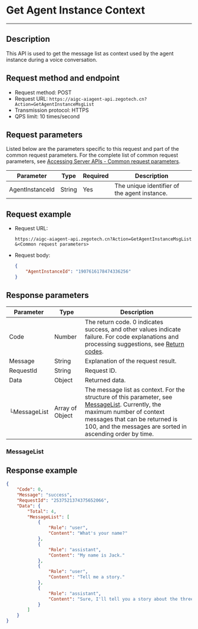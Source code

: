 
# Get Agent Instance Context

---

## Description

This API is used to get the message list as context used by the agent instance during a voice conversation.

## Request method and endpoint

- Request method: POST
- Request URL: `https://aigc-aiagent-api.zegotech.cn?Action=GetAgentInstanceMsgList`
- Transmission protocol: HTTPS
- QPS limit: 10 times/second

## Request parameters

Listed below are the parameters specific to this request and part of the common request parameters. For the complete list of common request parameters, see [Accessing Server APIs - Common request parameters](./../Accessing%20Server%20APIs.mdx#common-request-parameters).

| Parameter             | Type    | Required | Description                     |
|------------------|---------|----------|--------------------------|
| AgentInstanceId  | String  | Yes       | The unique identifier of the agent instance.         |

## Request example

- Request URL:

    ```https
    https://aigc-aiagent-api.zegotech.cn?Action=GetAgentInstanceMsgList
    &<Common request parameters>
    ```

- Request body:

    ```json
    {
        "AgentInstanceId": "1907616178474336256"
    }
    ```

## Response parameters

| Parameter | Type | Description |
|------|------|------|
| Code | Number | The return code. 0 indicates success, and other values indicate failure. For code explanations and processing suggestions, see [Return codes](./../Return%20codes.mdx). |
| Message | String | Explanation of the request result. |
| RequestId | String | Request ID. |
| Data | Object | Returned data. |
| └MessageList | Array of Object | The message list as context. For the structure of this parameter, see [MessageList](#messagelist). Currently, the maximum number of context messages that can be returned is 100, and the messages are sorted in ascending order by time. |

### MessageList

<Content />

## Response example

```json
{
    "Code": 0,
    "Message": "success",
    "RequestId": "2537521374375652066",
    "Data": {
        "Total": 4,
        "MessageList": [
            {
                "Role": "user",
                "Content": "What's your name?"
            },
            {
                "Role": "assistant",
                "Content": "My name is Jack."
            },
            {
                "Role": "user",
                "Content": "Tell me a story."
            },
            {
                "Role": "assistant",
                "Content": "Sure, I'll tell you a story about the three little pigs."
            }
        ]
    }
}
```
